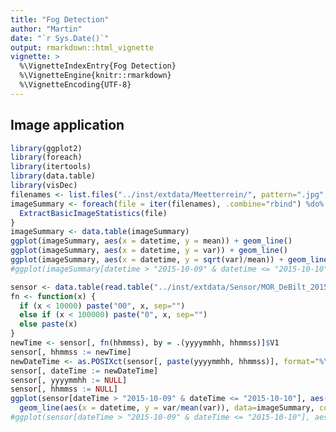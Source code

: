 ```yaml
---
title: "Fog Detection"
author: "Martin"
date: "`r Sys.Date()`"
output: rmarkdown::html_vignette
vignette: >
  %\VignetteIndexEntry{Fog Detection}
  %\VignetteEngine{knitr::rmarkdown}
  %\VignetteEncoding{UTF-8}
---
```



## Image application
```r
library(ggplot2)
library(foreach)
library(itertools)
library(data.table)
library(visDec)
filenames <- list.files("../inst/extdata/Meetterrein/", pattern=".jpg", full.names=TRUE)
imageSummary <- foreach(file = iter(filenames), .combine="rbind") %do% {
  ExtractBasicImageStatistics(file)
}
imageSummary <- data.table(imageSummary)
ggplot(imageSummary, aes(x = datetime, y = mean)) + geom_line()
ggplot(imageSummary, aes(x = datetime, y = var)) + geom_line()
ggplot(imageSummary, aes(x = datetime, y = sqrt(var)/mean)) + geom_line()
#ggplot(imageSummary[datetime > "2015-10-09" & datetime <= "2015-10-10"], aes(x = datetime, y = mean)) + geom_line()
```

```r
sensor <- data.table(read.table("../inst/extdata/Sensor/MOR_DeBilt_201510.txt", header=TRUE))
fn <- function(x) {
  if (x < 10000) paste("00", x, sep="")
  else if (x < 100000) paste("0", x, sep="")
  else paste(x)
}
newTime <- sensor[, fn(hhmmss), by = .(yyyymmhh, hhmmss)]$V1
sensor[, hhmmss := newTime]
newDateTime <- as.POSIXct(sensor[, paste(yyyymmhh, hhmmss)], format="%Y%m%d %H%M%S")
sensor[, dateTime := newDateTime]
sensor[, yyyymmhh := NULL]
sensor[, hhmmss := NULL]
ggplot(sensor[dateTime > "2015-10-09" & dateTime <= "2015-10-10"], aes(x = dateTime, y = FS261/mean(FS261))) + geom_line() + 
  geom_line(aes(x = datetime, y = var/mean(var)), data=imageSummary, col = "red")
#ggplot(sensor[dateTime > "2015-10-09" & dateTime <= "2015-10-10"], aes(x = dateTime, y = FS261)) + geom_line()
```
